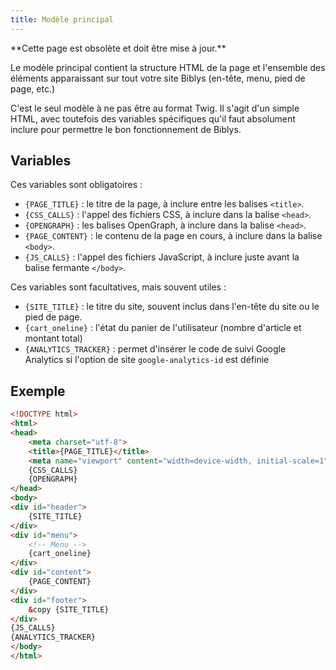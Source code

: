 ```yaml
---
title: Modèle principal
---
```



<Card title="⚠️ Page obsolète">
	**Cette page est obsolète et doit être mise à jour.**
</Card>

Le modèle principal contient la structure HTML de la page et l'ensemble des éléments apparaissant sur tout votre site
Biblys (en-tête, menu, pied de page, etc.)

C'est le seul modèle à ne pas être au format Twig. Il s'agit d'un simple HTML, avec toutefois des variables spécifiques
qu'il faut absolument inclure pour permettre le bon fonctionnement de Biblys.

## Variables

Ces variables sont obligatoires :

* `{PAGE_TITLE}` : le titre de la page, à inclure entre les balises `<title>`.
* `{CSS_CALLS}` : l'appel des fichiers CSS, à inclure dans la balise `<head>`.
* `{OPENGRAPH}` : les balises OpenGraph, à inclure dans la balise `<head>`.
* `{PAGE_CONTENT}` : le contenu de la page en cours, à inclure dans la balise `<body>`.
* `{JS_CALLS}` : l'appel des fichiers JavaScript, à inclure juste avant la balise fermante `</body>`.

Ces variables sont facultatives, mais souvent utiles :

* `{SITE_TITLE}` : le titre du site, souvent inclus dans l'en-tête du site ou le pied de page.
* `{cart_oneline}` : l'état du panier de l'utilisateur (nombre d'article et montant total)
* `{ANALYTICS_TRACKER}` : permet d'insérer le code de suivi Google Analytics si l'option de site `google-analytics-id`
  est définie

## Exemple

```html
<!DOCTYPE html>
<html>
<head>
    <meta charset="utf-8">
    <title>{PAGE_TITLE}</title>
    <meta name="viewport" content="width=device-width, initial-scale=1">
    {CSS_CALLS}
    {OPENGRAPH}
</head>
<body>
<div id="header">
    {SITE_TITLE}
</div>
<div id="menu">
    <!-- Menu -->
    {cart_oneline}
</div>
<div id="content">
    {PAGE_CONTENT}
</div>
<div id="footer">
    &copy {SITE_TITLE}
</div>
{JS_CALLS}
{ANALYTICS_TRACKER}
</body>
</html>
```
